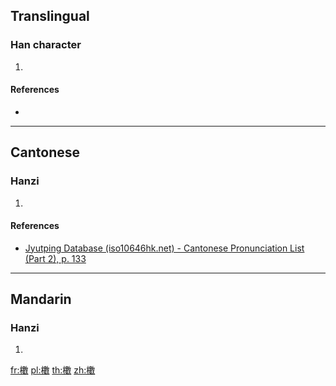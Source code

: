 ==Translingual==

===Han character===
{{Han char|rn=75|rad=木|as=15|sn=19|four=|canj=DLVK|ids=⿰木數}}

# {{defn|Han|sort=木15}}

====References====
* {{Han ref|kx=0561.090|dkj=15833|dj=0949.310|hdz=21313.120|uh=6AE2|ud=27362}}

----

==Cantonese==

===Hanzi===
{{yue-hanzi|jyut=[[sau2]]|y=sau2}}

# {{defn|lang=yue|sort=木15}}

====References====
*[http://www.iso10646hk.net/jp/document/download.jsp Jyutping Database (iso10646hk.net) - Cantonese Pronunciation List (Part 2), p. 133]

----

==Mandarin==

===Hanzi===
{{cmn-hanzi|pin=[[sǒu]] ([[sou3]])|wg=sou<sup>3</sup>}}

# {{defn|lang=cmn|sort=木15}}

[[fr:櫢]]
[[pl:櫢]]
[[th:櫢]]
[[zh:櫢]]